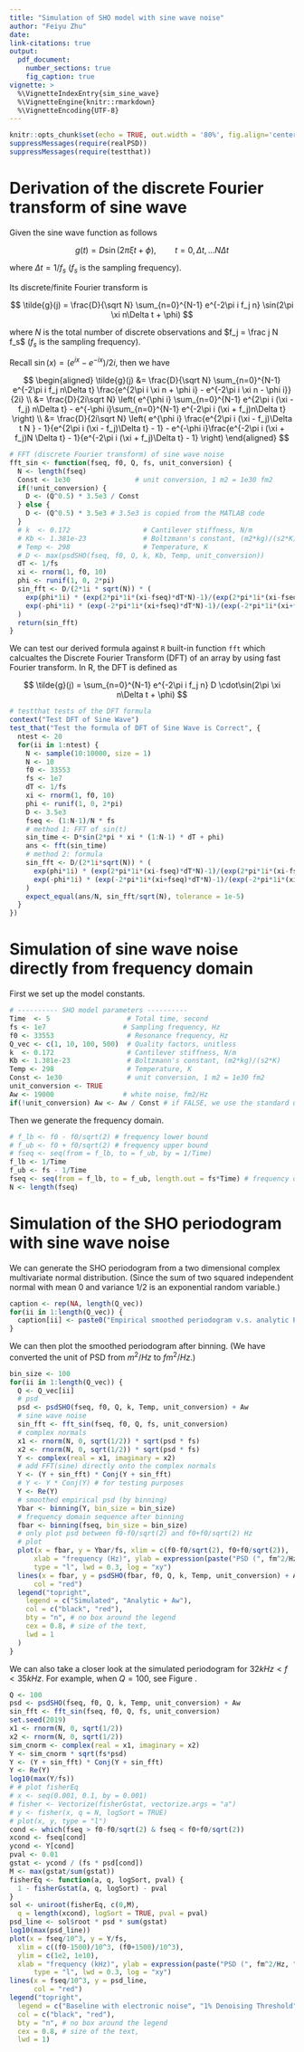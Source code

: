```yaml
---
title: "Simulation of SHO model with sine wave noise"
author: "Feiyu Zhu"
date: 
link-citations: true
output: 
  pdf_document:
    number_sections: true
    fig_caption: true
vignette: >
  %\VignetteIndexEntry{sim_sine_wave}
  %\VignetteEngine{knitr::rmarkdown}
  %\VignetteEncoding{UTF-8}
---
```


```r
knitr::opts_chunk$set(echo = TRUE, out.width = '80%', fig.align='center')
suppressMessages(require(realPSD))
suppressMessages(require(testthat))
```

# Derivation of the discrete Fourier transform of sine wave

Given the sine wave function as follows

$$
g(t) = D \sin(2\pi \xi t + \phi), \quad\quad t = 0,\Delta t,\ldots N\Delta t
$$

where $\Delta t = 1/f_s$ ($f_s$ is the sampling frequency).

Its discrete/finite Fourier transform is

$$
\tilde{g}(j) = \frac{D}{\sqrt N} \sum_{n=0}^{N-1} e^{-2\pi i f_j n} \sin(2\pi \xi n\Delta t + \phi)
$$

where $N$ is the total number of discrete observations and $f_j = \frac j N f_s$ ($f_s$ is the sampling frequency).

Recall $\sin(x) = (e^{ix} - e^{-ix})/ 2i$, then we have

$$
\begin{aligned}
\tilde{g}(j) &= \frac{D}{\sqrt N} \sum_{n=0}^{N-1} e^{-2\pi i f_j n\Delta t} \frac{e^{2\pi i \xi n + \phi i} - e^{-2\pi i \xi n - \phi i}}{2i} \\
&= \frac{D}{2i\sqrt N} \left( e^{\phi i} \sum_{n=0}^{N-1} e^{2\pi i (\xi - f_j) n\Delta t} - e^{-\phi i}\sum_{n=0}^{N-1} e^{-2\pi i (\xi + f_j)n\Delta t}  \right) \\ 
&= \frac{D}{2i\sqrt N} \left( e^{\phi i} \frac{e^{2\pi i (\xi - f_j)\Delta t N } - 1}{e^{2\pi i (\xi - f_j)\Delta t} - 1} - e^{-\phi i}\frac{e^{-2\pi i (\xi + f_j)N \Delta t} - 1}{e^{-2\pi i (\xi + f_j)\Delta t} - 1} \right)
\end{aligned}
$$

```r
# FFT (discrete Fourier transform) of sine wave noise
fft_sin <- function(fseq, f0, Q, fs, unit_conversion) {
  N <- length(fseq)
  Const <- 1e30                # unit conversion, 1 m2 = 1e30 fm2
  if(!unit_conversion) {
    D <- (Q^0.5) * 3.5e3 / Const
  } else {
    D <- (Q^0.5) * 3.5e3 # 3.5e3 is copied from the MATLAB code
  }
  # k  <- 0.172                  # Cantilever stiffness, N/m
  # Kb <- 1.381e-23              # Boltzmann's constant, (m2*kg)/(s2*K)
  # Temp <- 298                  # Temperature, K
  # D <- max(psdSHO(fseq, f0, Q, k, Kb, Temp, unit_conversion))
  dT <- 1/fs
  xi <- rnorm(1, f0, 10)
  phi <- runif(1, 0, 2*pi)
  sin_fft <- D/(2*1i * sqrt(N)) * (
    exp(phi*1i) * (exp(2*pi*1i*(xi-fseq)*dT*N)-1)/(exp(2*pi*1i*(xi-fseq)*dT)-1) -
    exp(-phi*1i) * (exp(-2*pi*1i*(xi+fseq)*dT*N)-1)/(exp(-2*pi*1i*(xi+fseq)*dT)-1)
  )
  return(sin_fft)
}
```

We can test our derived formula against `R` built-in function `fft` which calcualtes the Discrete Fourier Transform (DFT) of an array by using fast Fourier transform. In R, the DFT is defined as

$$
\tilde{g}(j) = \sum_{n=0}^{N-1} e^{-2\pi i f_j n} D \cdot\sin(2\pi \xi n\Delta t + \phi)
$$

```r
# testthat tests of the DFT formula
context("Test DFT of Sine Wave")
test_that("Test the formula of DFT of Sine Wave is Correct", {
  ntest <- 20
  for(ii in 1:ntest) {
    N <- sample(10:10000, size = 1)
    N <- 10
    f0 <- 33553
    fs <- 1e7
    dT <- 1/fs
    xi <- rnorm(1, f0, 10)
    phi <- runif(1, 0, 2*pi)
    D <- 3.5e3
    fseq <- (1:N-1)/N * fs
    # method 1: FFT of sin(t)
    sin_time <- D*sin(2*pi * xi * (1:N-1) * dT + phi)
    ans <- fft(sin_time)
    # method 2: formula
    sin_fft <- D/(2*1i*sqrt(N)) * (
      exp(phi*1i) * (exp(2*pi*1i*(xi-fseq)*dT*N)-1)/(exp(2*pi*1i*(xi-fseq)*dT)-1) -
      exp(-phi*1i) * (exp(-2*pi*1i*(xi+fseq)*dT*N)-1)/(exp(-2*pi*1i*(xi+fseq)*dT)-1)
    )
    expect_equal(ans/N, sin_fft/sqrt(N), tolerance = 1e-5)
  }
})
```

# Simulation of sine wave noise directly from frequency domain

First we set up the model constants.

```r
# ---------- SHO model parameters ----------
Time  <- 5                   # Total time, second
fs <- 1e7                   # Sampling frequency, Hz
f0 <- 33553                  # Resonance frequency, Hz
Q_vec <- c(1, 10, 100, 500)  # Quality factors, unitless
k  <- 0.172                  # Cantilever stiffness, N/m
Kb <- 1.381e-23              # Boltzmann's constant, (m2*kg)/(s2*K)
Temp <- 298                  # Temperature, K
Const <- 1e30                # unit conversion, 1 m2 = 1e30 fm2
unit_conversion <- TRUE
Aw <- 19000                 # white noise, fm2/Hz 
if(!unit_conversion) Aw <- Aw / Const # if FALSE, we use the standard unit m2/Hz
```

Then we generate the frequency domain.

```r
# f_lb <- f0 - f0/sqrt(2) # frequency lower bound
# f_ub <- f0 + f0/sqrt(2) # frequency upper bound
# fseq <- seq(from = f_lb, to = f_ub, by = 1/Time)
f_lb <- 1/Time
f_ub <- fs - 1/Time
fseq <- seq(from = f_lb, to = f_ub, length.out = fs*Time) # frequency domain, Hz
N <- length(fseq)
```

# Simulation of the SHO periodogram with sine wave noise

We can generate the SHO periodogram from a two dimensional complex multivariate normal distribution. (Since the sum of two squared independent normal with mean 0 and variance $1/2$ is an exponential random variable.) 

```r
caption <- rep(NA, length(Q_vec))
for(ii in 1:length(Q_vec)) {
  caption[ii] <- paste0("Empirical smoothed periodogram v.s. analytic PSD of SHOW (Q = ", Q_vec[ii], ").")
}
```

We can then plot the smoothed periodogram after binning. (We have converted the unit of PSD from $m^2/Hz$ to $fm^2/Hz$.)

```r
bin_size <- 100
for(ii in 1:length(Q_vec)) {
  Q <- Q_vec[ii]
  # psd
  psd <- psdSHO(fseq, f0, Q, k, Temp, unit_conversion) + Aw
  # sine wave noise
  sin_fft <- fft_sin(fseq, f0, Q, fs, unit_conversion)
  # complex normals
  x1 <- rnorm(N, 0, sqrt(1/2)) * sqrt(psd * fs)
  x2 <- rnorm(N, 0, sqrt(1/2)) * sqrt(psd * fs)
  Y <- complex(real = x1, imaginary = x2)
  # add FFT(sine) directly onto the complex normals
  Y <- (Y + sin_fft) * Conj(Y + sin_fft)
  # Y <- Y * Conj(Y) # for testing purposes
  Y <- Re(Y)
  # smoothed empirical psd (by binning)
  Ybar <- binning(Y, bin_size = bin_size)
  # frequency domain sequence after binning
  fbar <- binning(fseq, bin_size = bin_size)
  # only plot psd between f0-f0/sqrt(2) and f0+f0/sqrt(2) Hz
  # plot
  plot(x = fbar, y = Ybar/fs, xlim = c(f0-f0/sqrt(2), f0+f0/sqrt(2)),
      xlab = "frequency (Hz)", ylab = expression(paste("PSD (", fm^2/Hz, ")")),
      type = "l", lwd = 0.3, log = "xy")
  lines(x = fbar, y = psdSHO(fbar, f0, Q, k, Temp, unit_conversion) + Aw, 
      col = "red")
  legend("topright",
    legend = c("Simulated", "Analytic + Aw"), 
    col = c("black", "red"),
    bty = "n", # no box around the legend
    cex = 0.8, # size of the text,
    lwd = 1
  )
}
```

We can also take a closer look at the simulated periodogram for $32kHz < f < 35kHz$. For example, when $Q = 100$, see Figure \ref{fig:small_freq_range}.

```r
Q <- 100
psd <- psdSHO(fseq, f0, Q, k, Temp, unit_conversion) + Aw
sin_fft <- fft_sin(fseq, f0, Q, fs, unit_conversion)
set.seed(2019)
x1 <- rnorm(N, 0, sqrt(1/2))
x2 <- rnorm(N, 0, sqrt(1/2))
sim_cnorm <- complex(real = x1, imaginary = x2)
Y <- sim_cnorm * sqrt(fs*psd)
Y <- (Y + sin_fft) * Conj(Y + sin_fft)
Y <- Re(Y)
log10(max(Y/fs))
# # plot fisherEq
# x <- seq(0.001, 0.1, by = 0.001)
# fisher <- Vectorize(fisherGstat, vectorize.args = "a")
# y <- fisher(x, q = N, logSort = TRUE)
# plot(x, y, type = "l")
cond <- which(fseq > f0-f0/sqrt(2) & fseq < f0+f0/sqrt(2))
xcond <- fseq[cond]
ycond <- Y[cond]
pval <- 0.01
gstat <- ycond / (fs * psd[cond])
M <- max(gstat/sum(gstat))
fisherEq <- function(a, q, logSort, pval) {
  1 - fisherGstat(a, q, logSort) - pval
}
sol <- uniroot(fisherEq, c(0,M), 
  q = length(xcond), logSort = TRUE, pval = pval)
psd_line <- sol$root * psd * sum(gstat)
log10(max(psd_line))
plot(x = fseq/10^3, y = Y/fs, 
  xlim = c((f0-1500)/10^3, (f0+1500)/10^3), 
  ylim = c(1e2, 1e10),
  xlab = "frequency (kHz)", ylab = expression(paste("PSD (", fm^2/Hz, ")")),
      type = "l", lwd = 0.3, log = "xy")
lines(x = fseq/10^3, y = psd_line, 
      col = "red")
legend("topright",
  legend = c("Baseline with electronic noise", "1% Denoising Threshold"), 
  col = c("black", "red"),
  bty = "n", # no box around the legend
  cex = 0.8, # size of the text,
  lwd = 1)
```

